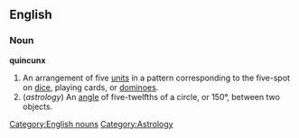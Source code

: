 ==English==
[[Category:English nouns]]
[[Category:Astrology]]
===Noun===
'''quincunx'''
#An arrangement of five [[unit]]s in a pattern corresponding to the five-spot on [[dice]], playing cards, or [[domino]]es.
#(''astrology'') An [[angle]] of five-twelfths of a circle, or 150°, between two objects.